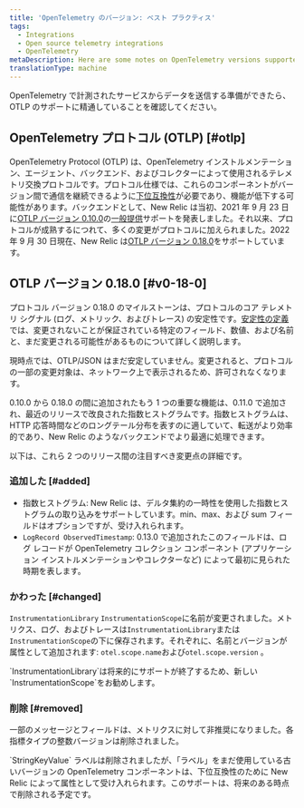 ```yaml
---
title: 'OpenTelemetry のバージョン: ベスト プラクティス'
tags:
  - Integrations
  - Open source telemetry integrations
  - OpenTelemetry
metaDescription: Here are some notes on OpenTelemetry versions supported by New Relic.
translationType: machine
---
```


OpenTelemetry で計測されたサービスからデータを送信する準備ができたら、OTLP のサポートに精通していることを確認してください。

## OpenTelemetry プロトコル (OTLP) [#otlp]

OpenTelemetry Protocol (OTLP) は、OpenTelemetry インストルメンテーション、エージェント、バックエンド、およびコレクターによって使用されるテレメトリ交換プロトコルです。プロトコル仕様では、これらのコンポーネントがバージョン間で通信を継続できるように[下位互換性](https://github.com/open-telemetry/opentelemetry-specification/blob/main/specification/protocol/requirements.md#backwards-compatibility)が必要であり、機能が低下する可能性があります。バックエンドとして、New Relic は当初、2021 年 9 月 23 日に[OTLP バージョン 0.10.0](https://github.com/open-telemetry/opentelemetry-proto/releases/tag/v0.10.0)の[一般提供](https://newrelic.com/blog/nerdlog/open-telemetry-support-ga)サポートを発表しました。それ以来、プロトコルが成熟するにつれて、多くの変更がプロトコルに加えられました。2022 年 9 月 30 日現在、New Relic は[OTLP バージョン 0.18.0](https://github.com/open-telemetry/opentelemetry-proto/releases/tag/v0.18.0)をサポートしています。

## OTLP バージョン 0.18.0 [#v0-18-0]

プロトコル バージョン 0.18.0 のマイルストーンは、プロトコルのコア テレメトリ シグナル (ログ、メトリック、およびトレース) の安定性です。[安定性の定義](https://github.com/open-telemetry/opentelemetry-proto/blob/e757e740ed7f63b2f969b45adf7abaea4a042fad/README.md#stability-definition)では、変更されないことが保証されている特定のフィールド、数値、および名前と、まだ変更される可能性があるものについて詳しく説明します。

<Callout variant="tip">
  現時点では、OTLP/JSON はまだ安定していません。変更されると、プロトコルの一部の変更対象は、ネットワーク上で表示されるため、許可されなくなります。
</Callout>

0.10.0 から 0.18.0 の間に追加されたもう 1 つの重要な機能は、0.11.0 で追加され、最近のリリースで改良された指数ヒストグラムです。指数ヒストグラムは、HTTP 応答時間などのロングテール分布を表すのに適していて、転送がより効率的であり、New Relic のようなバックエンドでより最適に処理できます。

以下は、これら 2 つのリリース間の注目すべき変更点の詳細です。

### 追加した [#added]

* 指数ヒストグラム: New Relic は、デルタ集約の一時性を使用した指数ヒストグラムの取り込みをサポートしています。min、max、および sum フィールドはオプションですが、受け入れられます。
* `LogRecord ObservedTimestamp`: 0.13.0 で追加されたこのフィールドは、ログ レコードが OpenTelemetry コレクション コンポーネント (アプリケーション インストルメンテーションやコレクターなど) によって最初に見られた時期を表します。

### かわった [#changed]

`InstrumentationLibrary` `InstrumentationScope`に名前が変更されました。メトリクス、ログ、およびトレースは`InstrumentationLibrary`または`InstrumentationScope`の下に保存されます。それぞれに、名前とバージョンが属性として追加されます: `otel.scope.name`および`otel.scope.version` 。

<Callout variant="caution">
  `InstrumentationLibrary`は将来的にサポートが終了するため、新しい`InstrumentationScope`をお勧めします。
</Callout>

### 削除 [#removed]

一部のメッセージとフィールドは、メトリクスに対して非推奨になりました。各指標タイプの整数バージョンは削除されました。

<Callout variant="caution">
  `StringKeyValue` ラベルは削除されましたが、「ラベル」をまだ使用している古いバージョンの OpenTelemetry コンポーネントは、下位互換性のために New Relic によって属性として受け入れられます。このサポートは、将来のある時点で削除される予定です。
</Callout>